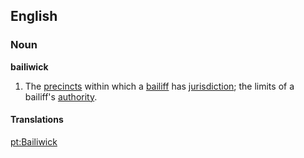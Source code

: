 ==English==

===Noun===

'''bailiwick'''

#The [[precinct]]s within which a [[bailiff]] has [[jurisdiction]]; the limits of a bailiff's [[authority]].
====Translations====
{{frtrad|bailliage}}

[[pt:Bailiwick]]
